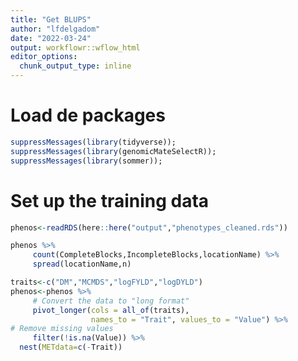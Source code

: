 ```yaml
---
title: "Get BLUPS"
author: "lfdelgadom"
date: "2022-03-24"
output: workflowr::wflow_html
editor_options:
  chunk_output_type: inline
---
```


# Load de packages

```r
suppressMessages(library(tidyverse)); 
suppressMessages(library(genomicMateSelectR)); 
suppressMessages(library(sommer));
```

# Set up the training data

```r
phenos<-readRDS(here::here("output","phenotypes_cleaned.rds"))
```


```r
phenos %>% 
     count(CompleteBlocks,IncompleteBlocks,locationName) %>% 
     spread(locationName,n)
```

```r
traits<-c("DM","MCMDS","logFYLD","logDYLD")
phenos<-phenos %>% 
     # Convert the data to "long format" 
     pivot_longer(cols = all_of(traits), 
                  names_to = "Trait", values_to = "Value") %>% 
# Remove missing values
     filter(!is.na(Value)) %>% 
  nest(METdata=c(-Trait))
```


